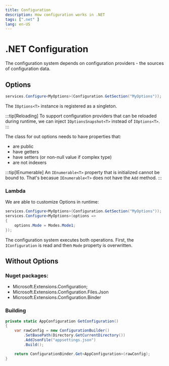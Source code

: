 ```yaml
---
title: Configuration
description: How configuration works in .NET
tags: [".net" ]
lang: en-US
---
```


# .NET Configuration

The configuration system depends on configuration providers - the sources of
configuration data.

## Options

```csharp
services.Configure<MyOptions>(Configuration.GetSection("MyOptions"));
```

The `IOptions<T>` instance is registered as a singleton.

:::tip[Reloading]
To support configuration providers that can be reloaded during runtime, we can
inject `IOptionsSnapshot<T>` instead of `IOptions<T>`.
:::

The class for out options needs to have properties that:

- are public
- have getters
- have setters (or non-null value if complex type)
- are not indexers

:::tip[IEnumerable]
An `IEnumerable<T>` property that is initialized cannot be bound to. That's
becasue `IEnumerable<T>` does not have the `Add` method.
:::

### Lambda

We are able to customize Options in runtime:

```csharp
services.Configure<MyOptions>(Configuration.GetSection("MyOptions"));
services.Configure<MyOptions>(options => 
{
    options.Mode = Modes.Mode1;
});
```

The configuration system executes both operations. First, the `IConfiguration`
is read and then `Mode` property is overwritten.

## Without Options

### Nuget packages:

- Microsoft.Extensions.Configuration;
- Microsoft.Extensions.Configuration.Files.Json
- Microsoft.Extensions.Configuration.Binder

### Building

```csharp
private static AppConfiguration GetConfiguration()
{
    var rawConfig = new ConfigurationBuilder()
        .SetBasePath(Directory.GetCurrentDirectory())
        .AddJsonFile("appsettings.json")
        .Build();

    return ConfigurationBinder.Get<AppConfiguration>(rawConfig);
}
```